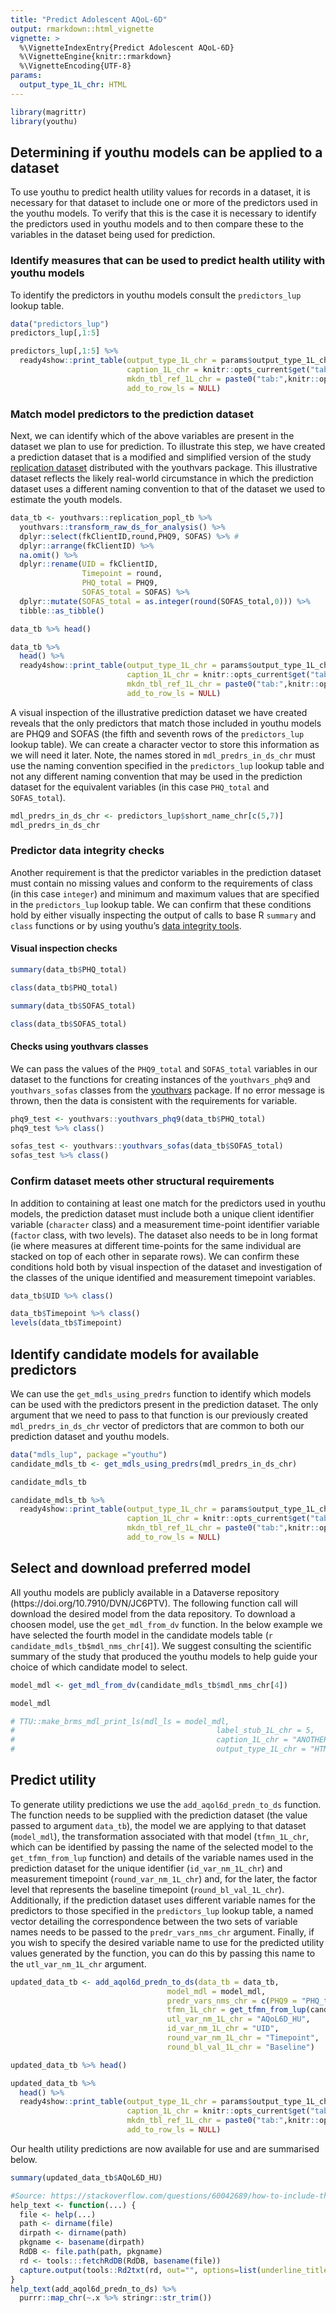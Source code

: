```yaml
---
title: "Predict Adolescent AQoL-6D"
output: rmarkdown::html_vignette
vignette: >
  %\VignetteIndexEntry{Predict Adolescent AQoL-6D}
  %\VignetteEngine{knitr::rmarkdown}
  %\VignetteEncoding{UTF-8}
params:
  output_type_1L_chr: HTML
---
```


```r
library(magrittr)
library(youthu)
```

## Determining if youthu models can be applied to a dataset
To use youthu to predict health utility values for records in a dataset, it is necessary for that dataset to include one or more of the predictors used in the youthu models. To verify that this is the case it is necessary to identify the predictors used in youthu models and to then compare these to the variables in the dataset being used for prediction.

### Identify measures that can be used to predict health utility with youthu models
To identify the predictors in youthu models consult the `predictors_lup`{.R} lookup table.

```r
data("predictors_lup")
predictors_lup[,1:5]
```
```r
predictors_lup[,1:5] %>%
  ready4show::print_table(output_type_1L_chr = params$output_type_1L_chr,
                          caption_1L_chr = knitr::opts_current$get("tab.cap"),
                          mkdn_tbl_ref_1L_chr = paste0("tab:",knitr::opts_current$get("tab.id")),
                          add_to_row_ls = NULL) 
```

### Match model predictors to the prediction dataset
Next, we can identify which of the above variables are present in the dataset we plan to use for prediction. To illustrate this step, we have created a prediction dataset that is a modified and simplified version of the study [replication dataset](https://ready4-dev.github.io/youthvars/articles/Replication_DS.html) distributed with the youthvars package. This illustrative dataset reflects the likely real-world circumstance in which the prediction dataset uses a different naming convention to that of the dataset we used to estimate the youth models. 

```r
data_tb <- youthvars::replication_popl_tb %>%
  youthvars::transform_raw_ds_for_analysis() %>%
  dplyr::select(fkClientID,round,PHQ9, SOFAS) %>% #
  dplyr::arrange(fkClientID) %>%
  na.omit() %>%
  dplyr::rename(UID = fkClientID,
                Timepoint = round,
                PHQ_total = PHQ9,
                SOFAS_total = SOFAS) %>%
  dplyr::mutate(SOFAS_total = as.integer(round(SOFAS_total,0))) %>%
  tibble::as_tibble()
```
```r
data_tb %>% head()
```
```r
data_tb %>% 
  head() %>%
  ready4show::print_table(output_type_1L_chr = params$output_type_1L_chr,
                          caption_1L_chr = knitr::opts_current$get("tab.cap"),
                          mkdn_tbl_ref_1L_chr = paste0("tab:",knitr::opts_current$get("tab.id")),
                          add_to_row_ls = NULL) 
```

A visual inspection of the illustrative prediction dataset we have created reveals that the only predictors that match those included in youthu models are PHQ9 and SOFAS (the fifth and seventh rows of the `predictors_lup`{.R} lookup table). We can create a character vector to store this information as we will need it later. Note, the names stored in `mdl_predrs_in_ds_chr` must use the naming convention specified in the `predictors_lup`{.R} lookup table and not any different naming convention that may be used in the prediction dataset for the equivalent variables (in this case `PHQ_total` and `SOFAS_total`).

```r
mdl_predrs_in_ds_chr <- predictors_lup$short_name_chr[c(5,7)]
mdl_predrs_in_ds_chr
```
### Predictor data integrity checks
Another requirement is that the predictor variables in the prediction dataset must contain no missing values and conform to the requirements of class (in this case `integer`{.R}) and minimum and maximum values that are specified in the `predictors_lup`{.R} lookup table. We can confirm that these conditions hold by either visually inspecting the output of calls to base R `summary`{.R} and `class`{.R} functions or by using youthu's [data integrity tools](Data_Integrity.html).

#### Visual inspection checks
 
```r
summary(data_tb$PHQ_total)
```

```r
class(data_tb$PHQ_total)
```

```r
summary(data_tb$SOFAS_total)
```

```r
class(data_tb$SOFAS_total)
```

#### Checks using youthvars classes
We can pass the values of the `PHQ9_total` and `SOFAS_total` variables in our dataset to the functions for creating instances of the `youthvars_phq9` and `youthvars_sofas` classes from the [youthvars](https://ready4-dev.github.io/youthvars/) package. If no error message is thrown, then the data is consistent with the requirements for variable.

```r
phq9_test <- youthvars::youthvars_phq9(data_tb$PHQ_total) 
phq9_test %>% class()
```
```r
sofas_test <- youthvars::youthvars_sofas(data_tb$SOFAS_total) 
sofas_test %>% class()
```
### Confirm dataset meets other structural requirements
In addition to containing at least one match for the predictors used in youthu models, the prediction dataset must include both a unique client identifier variable (`character`{.R} class) and a measurement time-point identifier variable (`factor`{.R} class, with two levels). The dataset also needs to be in long format (ie where measures at different time-points for the same individual are stacked on top of each other in separate rows). We can confirm these conditions hold both by visual inspection of the dataset and investigation of the classes of the unique identified and measurement timepoint variables.

```r
data_tb$UID %>% class()
```
```r
data_tb$Timepoint %>% class()
levels(data_tb$Timepoint)
```

## Identify candidate models for available predictors
We can use the `get_mdls_using_predrs`{.R} function to identify which models can be used with the predictors present in the prediction dataset. The only argument that we need to pass to that function is our previously created `mdl_predrs_in_ds_chr`{.R} vector of predictors that are common to both our prediction dataset and youthu models. 

```r
data("mdls_lup", package ="youthu")
candidate_mdls_tb <- get_mdls_using_predrs(mdl_predrs_in_ds_chr)
```
```r
candidate_mdls_tb
```
```r
candidate_mdls_tb %>%
  ready4show::print_table(output_type_1L_chr = params$output_type_1L_chr,
                          caption_1L_chr = knitr::opts_current$get("tab.cap"),
                          mkdn_tbl_ref_1L_chr = paste0("tab:",knitr::opts_current$get("tab.id")),
                          add_to_row_ls = NULL)
```

## Select and download preferred model
All youthu models are publicly available in a Dataverse repository (https://doi.org/10.7910/DVN/JC6PTV). The following function call will download the desired model from the data repository. To download a choosen model, use the `get_mdl_from_dv`{.R} function. In the below example we have selected the fourth model in the candidate models table (`r candidate_mdls_tb$mdl_nms_chr[4]`). We suggest consulting the scientific summary of the study that produced the youthu models to help guide your choice of which candidate model to select.

```r
model_mdl <- get_mdl_from_dv(candidate_mdls_tb$mdl_nms_chr[4])
```

```r
model_mdl 
```
```r
# TTU::make_brms_mdl_print_ls(mdl_ls = model_mdl,
#                                             label_stub_1L_chr = 5,
#                                             caption_1L_chr = "ANOTHER TEST",
#                                             output_type_1L_chr = "HTML")
```

## Predict utility
To generate utility predictions we use the `add_aqol6d_predn_to_ds`{.R} function. The function needs to be supplied with the prediction dataset (the value passed to argument `data_tb`), the model we are applying to that dataset (`model_mdl`), the transformation associated with that model (`tfmn_1L_chr`, which can be identified by passing the name of the selected model to the `get_tfmn_from_lup`{.R} function) and details of the variable names used in the prediction dataset for the unique identifier (`id_var_nm_1L_chr`) and measurement timepoint (`round_var_nm_1L_chr`) and, for the later, the factor level that represents the baseline timepoint (`round_bl_val_1L_chr`). Additionally, if the prediction dataset uses different variable names for the predictors to those specified in the `predictors_lup`{.R} lookup table, a named vector detailing the correspondence between the two sets of variable names needs to be passed to the `predr_vars_nms_chr` argument. Finally, if you wish to specify the desired variable name to use for the predicted utility values generated by the function, you can do this by passing this name to the `utl_var_nm_1L_chr` argument.

```r
updated_data_tb <- add_aqol6d_predn_to_ds(data_tb = data_tb,
                                   model_mdl = model_mdl,
                                   predr_vars_nms_chr = c(PHQ9 = "PHQ_total", SOFAS = "SOFAS_total"),
                                   tfmn_1L_chr = get_tfmn_from_lup(candidate_mdls_tb$mdl_nms_chr[4]),
                                   utl_var_nm_1L_chr = "AQoL6D_HU",
                                   id_var_nm_1L_chr = "UID",
                                   round_var_nm_1L_chr = "Timepoint",
                                   round_bl_val_1L_chr = "Baseline")

```
```r
updated_data_tb %>% head()
```
```r
updated_data_tb %>% 
  head() %>%
  ready4show::print_table(output_type_1L_chr = params$output_type_1L_chr,
                          caption_1L_chr = knitr::opts_current$get("tab.cap"),
                          mkdn_tbl_ref_1L_chr = paste0("tab:",knitr::opts_current$get("tab.id")),
                          add_to_row_ls = NULL) 
```

Our health utility predictions are now available for use and are summarised below.

```r
summary(updated_data_tb$AQoL6D_HU)
```


```r
#Source: https://stackoverflow.com/questions/60042689/how-to-include-the-description-of-a-data-set-in-rmarkdown
help_text <- function(...) {
  file <- help(...)
  path <- dirname(file)
  dirpath <- dirname(path)
  pkgname <- basename(dirpath)
  RdDB <- file.path(path, pkgname)
  rd <- tools:::fetchRdDB(RdDB, basename(file))
  capture.output(tools::Rd2txt(rd, out="", options=list(underline_titles=FALSE)))
}
help_text(add_aqol6d_predn_to_ds) %>%
  purrr::map_chr(~.x %>% stringr::str_trim())
```

